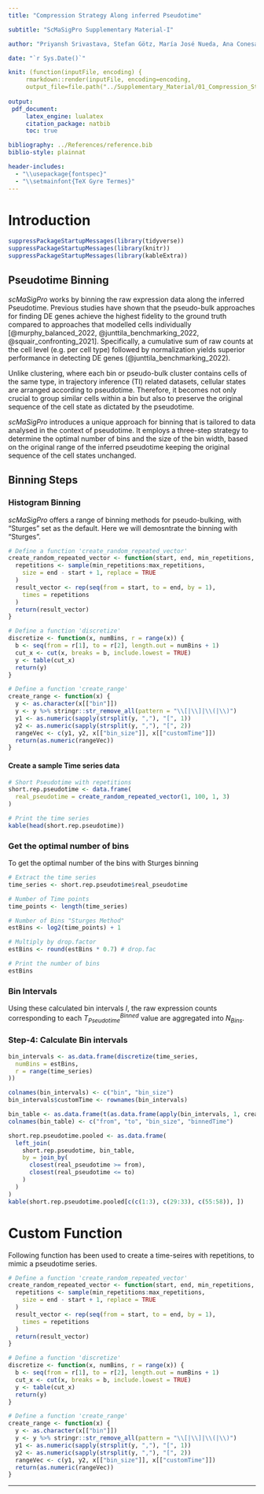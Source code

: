 ```yaml
---
title: "Compression Strategy Along inferred Pseudotime"

subtitle: "ScMaSigPro Supplementary Material-I"

author: "Priyansh Srivastava, Stefan Götz, María José Nueda, Ana Conesa"

date: "`r Sys.Date()`"

knit: (function(inputFile, encoding) {
     rmarkdown::render(inputFile, encoding=encoding,
     output_file=file.path("../Supplementary_Material/01_Compression_Strategy.pdf"))})
     
output:
 pdf_document:
     latex_engine: lualatex
     citation_package: natbib
     toc: true

bibliography: ../References/reference.bib
biblio-style: plainnat

header-includes:
  - "\\usepackage{fontspec}"
  - "\\setmainfont{TeX Gyre Termes}"
---
```


# Introduction

```r
suppressPackageStartupMessages(library(tidyverse))
suppressPackageStartupMessages(library(knitr))
suppressPackageStartupMessages(library(kableExtra))
```

## Pseudotime Binning
_scMaSigPro_ works by binning the raw expression data along the inferred Pseudotime. Previous studies have shown that the pseudo-bulk approaches for finding DE genes achieve the highest fidelity to the ground truth compared to approaches that modelled cells individually [@murphy_balanced_2022, @junttila_benchmarking_2022, @squair_confronting_2021]. Specifically, a cumulative sum of raw counts at the cell level (e.g. per cell type) followed by normalization yields superior performance in detecting DE genes (@junttila_benchmarking_2022).

Unlike clustering, where each bin or pseudo-bulk cluster contains cells of the same type, in trajectory inference (TI) related datasets, cellular states are arranged according to pseudotime. Therefore, it becomes not only crucial to group similar cells within a bin but also to preserve the original sequence of the cell state as dictated by the pseudotime.

_scMaSigPro_ introduces a unique approach for binning that is tailored to data analysed in the context of pseudotime. It employs a three-step strategy to determine the optimal number of bins and the size of the bin width, based on the original range of the inferred pseudotime keeping the original sequence of the cell states unchanged.


## Binning Steps

### Histogram Binning
_scMaSigPro_ offers a range of binning methods for pseudo-bulking, with "Sturges" set as the default. Here we will demosntrate the binning with "Sturges".

```r
# Define a function 'create_random_repeated_vector'
create_random_repeated_vector <- function(start, end, min_repetitions, max_repetitions) {
  repetitions <- sample(min_repetitions:max_repetitions,
    size = end - start + 1, replace = TRUE
  )
  result_vector <- rep(seq(from = start, to = end, by = 1),
    times = repetitions
  )
  return(result_vector)
}

# Define a function 'discretize'
discretize <- function(x, numBins, r = range(x)) {
  b <- seq(from = r[1], to = r[2], length.out = numBins + 1)
  cut_x <- cut(x, breaks = b, include.lowest = TRUE)
  y <- table(cut_x)
  return(y)
}

# Define a function 'create_range'
create_range <- function(x) {
  y <- as.character(x[["bin"]])
  y <- y %>% stringr::str_remove_all(pattern = "\\[|\\]|\\(|\\)")
  y1 <- as.numeric(sapply(strsplit(y, ","), "[", 1))
  y2 <- as.numeric(sapply(strsplit(y, ","), "[", 2))
  rangeVec <- c(y1, y2, x[["bin_size"]], x[["customTime"]])
  return(as.numeric(rangeVec))
}
```

#### Create a sample Time series data

```r
# Short Pseudotime with repetitions
short.rep.pseudotime <- data.frame(
  real_pseudotime = create_random_repeated_vector(1, 100, 1, 3)
)

# Print the time series
kable(head(short.rep.pseudotime))
```

### Get the optimal number of bins

To get the optimal number of the bins with Sturges binning


\begin{itemize}
  \item Let the inferred Pseudotime be represented as:
    $$
    T_{Pseudotime} = \{{t_{1}, t_{2}, t_{3}, t_{4}, ..., t_{N}}\}
    $$

  \item Let the number of bins equal
    $$
    N_{Bins} = (log2(N) + 1 ) * k
    $$
    where, $k \in [0.3, \infty]$
  
  \item The interval width, $I$ is then calculated by:
    $$
    I = \frac{max(T_{Pseudotime}) -min(T_{Pseudotime})}{N_{Bins}}
    $$
    
\item Finally,the index range of each bin, spanning from lowest to highest: 

$$
T_{Pseudotime}^{Binned}= \{ index \space\space of \space\space bin \space\space (I_{min} - I_{max}) \}
$$

\end{itemize}


```r
# Extract the time series
time_series <- short.rep.pseudotime$real_pseudotime

# Number of Time points
time_points <- length(time_series)

# Number of Bins "Sturges Method"
estBins <- log2(time_points) + 1

# Multiply by drop.factor
estBins <- round(estBins * 0.7) # drop.fac

# Print the number of bins
estBins
```

### Bin Intervals

Using these calculated bin intervals $I$, the raw expression counts corresponding to each $T_{Pseudotime}^{Binned}$ value are aggregated into $N_{Bins}$.

### Step-4: Calculate Bin intervals
```r
bin_intervals <- as.data.frame(discretize(time_series,
  numBins = estBins,
  r = range(time_series)
))

colnames(bin_intervals) <- c("bin", "bin_size")
bin_intervals$customTime <- rownames(bin_intervals)

bin_table <- as.data.frame(t(as.data.frame(apply(bin_intervals, 1, create_range))))
colnames(bin_table) <- c("from", "to", "bin_size", "binnedTime")

short.rep.pseudotime.pooled <- as.data.frame(
  left_join(
    short.rep.pseudotime, bin_table,
    by = join_by(
      closest(real_pseudotime >= from),
      closest(real_pseudotime <= to)
    )
  )
)
kable(short.rep.pseudotime.pooled[c(c(1:3), c(29:33), c(55:58)), ])
```

# Custom Function

Following function has been used to create a time-seires with repetitions, to mimic a pseudotime series.
```r
# Define a function 'create_random_repeated_vector'
create_random_repeated_vector <- function(start, end, min_repetitions, max_repetitions) {
  repetitions <- sample(min_repetitions:max_repetitions,
    size = end - start + 1, replace = TRUE
  )
  result_vector <- rep(seq(from = start, to = end, by = 1),
    times = repetitions
  )
  return(result_vector)
}

# Define a function 'discretize'
discretize <- function(x, numBins, r = range(x)) {
  b <- seq(from = r[1], to = r[2], length.out = numBins + 1)
  cut_x <- cut(x, breaks = b, include.lowest = TRUE)
  y <- table(cut_x)
  return(y)
}

# Define a function 'create_range'
create_range <- function(x) {
  y <- as.character(x[["bin"]])
  y <- y %>% stringr::str_remove_all(pattern = "\\[|\\]|\\(|\\)")
  y1 <- as.numeric(sapply(strsplit(y, ","), "[", 1))
  y2 <- as.numeric(sapply(strsplit(y, ","), "[", 2))
  rangeVec <- c(y1, y2, x[["bin_size"]], x[["customTime"]])
  return(as.numeric(rangeVec))
}
```




---
